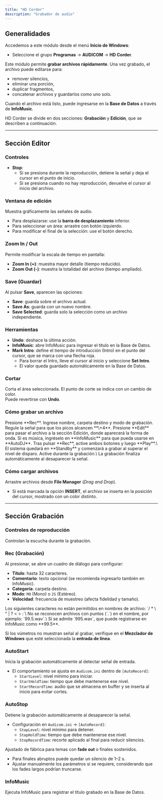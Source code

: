 ```yaml
---
title: "HD Corder"
description: "Grabador de audio"
---
```


## Generalidades

Accedemos a este módulo desde el menú **Inicio de Windows**:

- Seleccione el grupo **Programas** → **AUDICOM** → **HD Corder**.

Este módulo permite **grabar archivos rápidamente**. Una vez grabado, el archivo puede editarse para:

- remover silencios,
- eliminar una porción,
- duplicar fragmentos,
- concatenar archivos y guardarlos como uno solo.

Cuando el archivo está listo, puede ingresarse en la **Base de Datos** a través de **InfoMusic**.

HD Corder se divide en dos secciones: **Grabación** y **Edición**, que se describen a continuación.

---

## Sección Editor

### Controles

- **Stop**:
  - Si se presiona durante la reproducción, detiene la señal y deja el cursor en el punto de inicio.
  - Si se presiona cuando no hay reproducción, devuelve el cursor al inicio del archivo.

### Ventana de edición

Muestra gráficamente las señales de audio.

- Para desplazarse: use la **barra de desplazamiento** inferior.
- Para seleccionar un área: arrastre con botón izquierdo.
- Para modificar el final de la selección: use el botón derecho.

### Zoom In / Out

Permite modificar la escala de tiempo en pantalla:

- **Zoom In (+)**: muestra mayor detalle (tiempo reducido).
- **Zoom Out (-)**: muestra la totalidad del archivo (tiempo ampliado).

### Save (Guardar)

Al pulsar **Save**, aparecen las opciones:

- **Save**: guarda sobre el archivo actual.
- **Save As**: guarda con un nuevo nombre.
- **Save Selected**: guarda solo la selección como un archivo independiente.

### Herramientas

- **Undo**: deshace la última acción.
- **InfoMusic**: abre InfoMusic para ingresar el título en la Base de Datos.
- **Mark Intro**: define el tiempo de introducción (Intro) en el punto del cursor, que se marca con una flecha roja.
  - Para borrar el Intro, lleve el cursor al inicio y seleccione **Set Intro**.
  - El valor queda guardado automáticamente en la Base de Datos.

### Cortar

Corta el área seleccionada. El punto de corte se indica con un cambio de color.\
Puede revertirse con **Undo**.

### Cómo grabar un archivo

<Steps>
  <Step title="Iniciar grabación">
    Presione **Rec**. Ingrese nombre, carpeta destino y modo de grabación.
  </Step>
  <Step title="Ajustar niveles">
    Regule la señal para que los picos alcancen **\+4**.
  </Step>
  <Step title="Finalizar grabación">
    Presione **Edit** para pasar el archivo a la sección Edición, donde aparecerá la forma de onda.
  </Step>
  <Step title="Registrar en Base de Datos">
    Si es música, ingréselo en **InfoMusic** para que pueda usarse en **AutoDJ**.
  </Step>
  <Step title="Usar Auto Start / Auto Stop">
    Tras pulsar **Rec**, active ambos botones y luego **Play**.\
    El sistema quedará en **Standby** y comenzará a grabar al superar el nivel de disparo.
  </Step>
  <Step title="Solo Auto Stop">
    Active durante la grabación.\
    La grabación finaliza automáticamente al desaparecer la señal.
  </Step>
</Steps>

### Cómo cargar archivos

Arrastre archivos desde **File Manager** (_Drag and Drop_).

- Si está marcada la opción **INSERT**, el archivo se inserta en la posición del cursor, mostrado con un color distinto.

---

## Sección Grabación

### Controles de reproducción

Controlan la escucha durante la grabación.

### Rec (Grabación)

Al presionar, se abre un cuadro de diálogo para configurar:

- **Título**: hasta 32 caracteres.
- **Comentario**: texto opcional (se recomienda ingresarlo también en InfoMusic).
- **Categoría**: carpeta destino.
- **Modo**: `MO` (Mono) o `2S` (Estéreo).
- **Velocidad**: frecuencia de muestreo (afecta fidelidad y tamaño).

<Note>
  Los siguientes caracteres no están permitidos en nombres de archivo: `/ * \ " | ? < > :`\
  No se reconocen archivos con puntos (`.`) en el nombre, por ejemplo: `99.5.wav`.\
  Sí se admite `995.wav`, que puede registrarse en InfoMusic como **99.5**.
</Note>

Si los vúmetros no muestran señal al grabar, verifique en el **Mezclador de Windows** que esté seleccionada la **entrada de línea**.

### AutoStart

Inicia la grabación automáticamente al detectar señal de entrada.

- El comportamiento se ajusta en `Audicom.ini` dentro de `[AutoRecord]`:
  - `StartLevel`: nivel mínimo para iniciar.
  - `StartHoldTime`: tiempo que debe mantenerse ese nivel.
  - `StartRecordTime`: audio que se almacena en buffer y se inserta al inicio para evitar cortes.

### AutoStop

Detiene la grabación automáticamente al desaparecer la señal.

- Configuración en `Audicom.ini` → `[AutoRecord]`:
  - `StopLevel`: nivel mínimo para detener.
  - `StopHoldTime`: tiempo que debe mantenerse ese nivel.
  - `StopRecordTime`: recorte aplicado al final para reducir silencios.

Ajustado de fábrica para temas con **fade out** o finales sostenidos.

- Para finales abruptos puede quedar un silencio de 1–2 s.
- Ajustar manualmente los parámetros si se requiere, considerando que los fades largos podrían truncarse.

### InfoMusic

Ejecuta InfoMusic para registrar el título grabado en la Base de Datos.